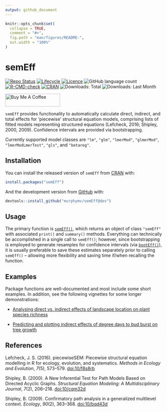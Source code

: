 ```yaml
---
output: github_document
---
```


<!-- README.md is generated from README.Rmd. Please edit that file -->

```r
knitr::opts_chunk$set(
  collapse = TRUE,
  comment = "#>",
  fig.path = "man/figures/README-",
  out.width = "100%"
)
```

# semEff

<!-- badges: start -->

[![Repo Status](https://www.repostatus.org/badges/latest/active.svg)](https://www.repostatus.org/) [![Lifecycle](https://img.shields.io/badge/lifecycle-experimental-orange.svg?label=Lifecycle)](https://lifecycle.r-lib.org/articles/stages.html) [![Licence](https://img.shields.io/badge/License-GPL3-green.svg?label=Licence)](https://www.gnu.org/licenses/gpl-3.0.en.html) ![GitHub language count](https://img.shields.io/github/languages/count/murphymv/semEff?label=Languages) [![R-CMD-check](https://github.com/murphymv/semEff/actions/workflows/R-CMD-check.yaml/badge.svg)](https://github.com/murphymv/semEff/actions/workflows/R-CMD-check.yaml) [![CRAN](https://www.r-pkg.org/badges/version/semEff?color=blue)](https://CRAN.R-project.org/package=semEff) ![Downloads: Total](https://cranlogs.r-pkg.org/badges/grand-total/semEff) ![Downloads: Last Month](https://cranlogs.r-pkg.org/badges/last-month/semEff)

<a href="https://buymeacoffee.com/murphymv" target="_blank"><img src="https://cdn.buymeacoffee.com/buttons/default-orange.png" alt="Buy Me A Coffee" height="41" width="174"/></a>

<!-- badges: end -->

`semEff` provides functionality to automatically calculate direct, indirect, and total effects for 'piecewise' structural equation models, comprising lists of fitted models representing structured equations (Lefcheck, 2016; Shipley, 2000, 2009). Confidence intervals are provided via bootstrapping.

Currently supported model classes are `"lm"`, `"glm"`, `"lmerMod"`, `"glmerMod"`, `"lmerModLmerTest"`, `"gls"`, and `"betareg"`.

## Installation

You can install the released version of `semEff` from [CRAN](https://CRAN.R-project.org) with:

``` r
install.packages("semEff")
```

And the development version from [GitHub](https://github.com/) with:

``` r
devtools::install_github("murphymv/semEff@dev")
```

## Usage

The primary function is [`semEff()`](https://murphymv.github.io/semEff/reference/semEff.html), which returns an object of class `"semEff"` with associated `print()` and `summary()` methods. Everything can technically be accomplished in a single call to `semEff()`; however, since bootstrapping is employed to generate resamples for confidence intervals (via [`bootEff()`](https://murphymv.github.io/semEff/reference/bootEff.html)), it is usually preferable to save these estimates separately prior to calling `semEff()` -- allowing more flexibility and saving time if/when recalling the function.

## Examples

Package functions are well-documented and most include some short examples. In addition, see the following vignettes for some longer demonstrations:

-   [Analysing direct vs. indirect effects of landscape location on plant species richness](https://murphymv.github.io/semEff/articles/semEff.html)

-   [Predicting and plotting indirect effects of degree days to bud burst on tree growth](https://murphymv.github.io/semEff/articles/predicting-effects.html)

## References

Lefcheck, J. S. (2016). piecewiseSEM: Piecewise structural equation modelling in R for ecology, evolution, and systematics. *Methods in Ecology and Evolution*, *7*(5), 573--579. [doi:10/f8s8rb](https://doi.org/10.1111/2041-210X.12512)

Shipley, B. (2000). A New Inferential Test for Path Models Based on Directed Acyclic Graphs. *Structural Equation Modeling: A Multidisciplinary Journal*, *7*(2), 206--218. [doi:10/cqm32d](https://doi.org/10.1207/S15328007SEM0702_4)

Shipley, B. (2009). Confirmatory path analysis in a generalized multilevel context. *Ecology*, *90*(2), 363--368. [doi:10/bqd43d](https://doi.org/10.1890/08-1034.1)
